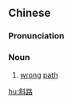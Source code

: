 ==Chinese==
{{zh-forms}}

===Pronunciation===
{{zh-pron
|m=xiélù
|c=ce4 lou6
|mn=qz,xm,zz:siâ-lō͘/qz,xm,zz:chhiâ-lō͘
|cat=n
}}

===Noun===
{{zh-noun}}

# [[wrong]] [[path]]

[[hu:斜路]]